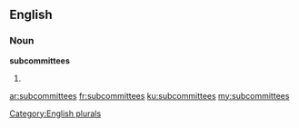 ==English==

===Noun===
'''subcommittees'''

# {{plural of|[[subcommittee]]}}

[[Category:English plurals]]

[[ar:subcommittees]]
[[fr:subcommittees]]
[[ku:subcommittees]]
[[my:subcommittees]]